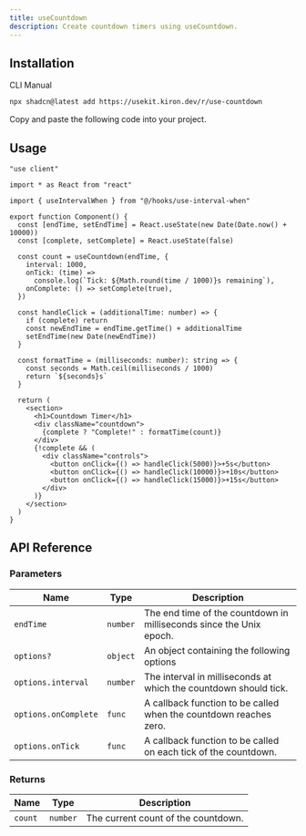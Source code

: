 ```yaml
---
title: useCountdown
description: Create countdown timers using useCountdown.
---
```


<ComponentPreview name="use-countdown-demo" />

## Installation

<Tabs defaultValue="cli">

<TabsList>
  <TabsTrigger value="cli">CLI</TabsTrigger>
  <TabsTrigger value="manual">Manual</TabsTrigger>
</TabsList>

<TabsContent value="cli">

```bash
npx shadcn@latest add https://usekit.kiron.dev/r/use-countdown
```

</TabsContent>

<TabsContent value="manual">

<Steps>

<Step>Copy and paste the following code into your project.</Step>

<ComponentSource name="use-countdown" />

</Steps>

</TabsContent>

</Tabs>

## Usage

```tsx {5, 11-16}
"use client"

import * as React from "react"

import { useIntervalWhen } from "@/hooks/use-interval-when"

export function Component() {
  const [endTime, setEndTime] = React.useState(new Date(Date.now() + 10000))
  const [complete, setComplete] = React.useState(false)

  const count = useCountdown(endTime, {
    interval: 1000,
    onTick: (time) =>
      console.log(`Tick: ${Math.round(time / 1000)}s remaining`),
    onComplete: () => setComplete(true),
  })

  const handleClick = (additionalTime: number) => {
    if (complete) return
    const newEndTime = endTime.getTime() + additionalTime
    setEndTime(new Date(newEndTime))
  }

  const formatTime = (milliseconds: number): string => {
    const seconds = Math.ceil(milliseconds / 1000)
    return `${seconds}s`
  }

  return (
    <section>
      <h1>Countdown Timer</h1>
      <div className="countdown">
        {complete ? "Complete!" : formatTime(count)}
      </div>
      {!complete && (
        <div className="controls">
          <button onClick={() => handleClick(5000)}>+5s</button>
          <button onClick={() => handleClick(10000)}>+10s</button>
          <button onClick={() => handleClick(15000)}>+15s</button>
        </div>
      )}
    </section>
  )
}
```

## API Reference

### Parameters

| Name                 | Type     | Description                                                         |
| -------------------- | -------- | ------------------------------------------------------------------- |
| `endTime`            | `number` | The end time of the countdown in milliseconds since the Unix epoch. |
| `options?`           | `object` | An object containing the following options                          |
| `options.interval`   | `number` | The interval in milliseconds at which the countdown should tick.    |
| `options.onComplete` | `func`   | A callback function to be called when the countdown reaches zero.   |
| `options.onTick`     | `func`   | A callback function to be called on each tick of the countdown.     |

### Returns

| Name    | Type     | Description                         |
| ------- | -------- | ----------------------------------- |
| `count` | `number` | The current count of the countdown. |
